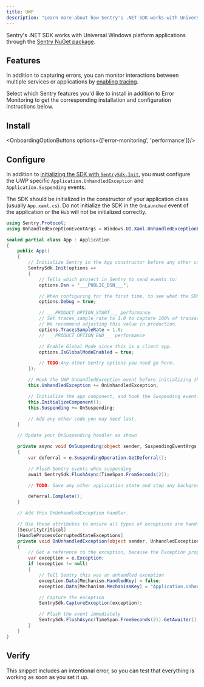```yaml
---
title: UWP
description: "Learn more about how Sentry's .NET SDK works with Universal Windows Platform (UWP) applications."
---
```


Sentry's .NET SDK works with Universal Windows platform applications through the [Sentry NuGet package](https://www.nuget.org/packages/Sentry).

## Features

In addition to capturing errors, you can monitor interactions between multiple services or applications by [enabling tracing](/concepts/key-terms/tracing/).

Select which Sentry features you'd like to install in addition to Error Monitoring to get the corresponding installation and configuration instructions below.

## Install

<OnboardingOptionButtons options={['error-monitoring', 'performance']}/>

<PlatformContent includePath="getting-started-install" />

## Configure

In addition to [initializing the SDK with `SentrySdk.Init`](/platforms/dotnet/), you must configure the UWP specific `Application.UnhandledException` and `Application.Suspending` events.

<Alert>

The SDK should be initialized in the constructor of your application class (usually `App.xaml.cs`). Do not initialize the SDK in the `OnLaunched` event of the application or the `Hub` will not be initialized correctly.

</Alert>


```csharp
using Sentry.Protocol;
using UnhandledExceptionEventArgs = Windows.UI.Xaml.UnhandledExceptionEventArgs;

sealed partial class App : Application
{
    public App()
    {
        // Initialize Sentry in the App constructor before any other code, to ensure you capture all possible exceptions.
        SentrySdk.Init(options =>
        {
            // Tells which project in Sentry to send events to:
            options.Dsn = "___PUBLIC_DSN___";

            // When configuring for the first time, to see what the SDK is doing:
            options.Debug = true;

            // ___PRODUCT_OPTION_START___ performance
            // Set traces_sample_rate to 1.0 to capture 100% of transactions for tracing.
            // We recommend adjusting this value in production.
            options.TracesSampleRate = 1.0;
            // ___PRODUCT_OPTION_END___ performance

            // Enable Global Mode since this is a client app.
            options.IsGlobalModeEnabled = true;

            // TODO:Any other Sentry options you need go here.
        });

        // Hook the UWP UnhandledException event before initializing the app component.
        this.UnhandledException += OnUnhandledException;

        // Initialize the app component, and hook the Suspending event.
        this.InitializeComponent();
        this.Suspending += OnSuspending;

        // Add any other code you may need last.
    }

    // Update your OnSuspending handler as shown

    private async void OnSuspending(object sender, SuspendingEventArgs e)
    {
        var deferral = e.SuspendingOperation.GetDeferral();

        // Flush Sentry events when suspending
        await SentrySdk.FlushAsync(TimeSpan.FromSeconds(2));

        // TODO: Save any other application state and stop any background activity.

        deferral.Complete();
    }

    // Add this OnUnhandledException handler.

    // Use these attributes to ensure all types of exceptions are handled.
    [SecurityCritical]
    [HandleProcessCorruptedStateExceptions]
    private void OnUnhandledException(object sender, UnhandledExceptionEventArgs e)
    {
        // Get a reference to the exception, because the Exception property is cleared when accessed.
        var exception = e.Exception;
        if (exception != null)
        {
            // Tell Sentry this was an unhandled exception
            exception.Data[Mechanism.HandledKey] = false;
            exception.Data[Mechanism.MechanismKey] = "Application.UnhandledException";

            // Capture the exception
            SentrySdk.CaptureException(exception);

            // Flush the event immediately
            SentrySdk.FlushAsync(TimeSpan.FromSeconds(2)).GetAwaiter().GetResult();
        }
    }
}
```

## Verify

This snippet includes an intentional error, so you can test that everything is working as soon as you set it up.

<PlatformContent includePath="getting-started-verify" />
